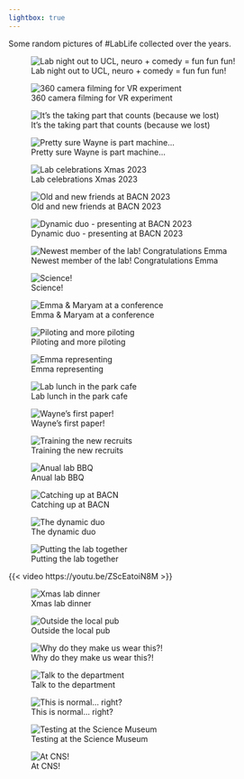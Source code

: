 ```yaml
---
lightbox: true
---
```


Some random pictures of #LabLife collected over the years.

::: {layout-ncol="3"}


![Lab night out to UCL, neuro + comedy = fun fun fun!](lablife/UCLouting.jpeg){group="my-gallery"}



![360 camera filming for VR experiment](lablife/VRfilming.jpg){group="my-gallery"}

![It's the taking part that counts (because we lost)](lablife/Facultyfootball.jpg){group="my-gallery"}

![Pretty sure Wayne is part machine...](lablife/wayne+machine.jpg){group="my-gallery"}

![Lab celebrations Xmas 2023](lablife/xmas23.jpg){group="my-gallery"}


![Old and new friends at BACN 2023](lablife/dinner23.jpg){group="my-gallery"}

![Dynamic duo - presenting at BACN 2023](lablife/BACN23.jpg){group="my-gallery"}

![Newest member of the lab! Congratulations Emma](lablife/baby.jpg){group="my-gallery"}

![Science!](lablife/Science.jpeg){group="my-gallery"}

![Emma & Maryam at a conference](lablife/EmmaConf.jpeg){group="my-gallery"}

![Piloting and more piloting](lablife/InLab.jpeg){group="my-gallery"}

![Emma representing](lablife/EmmaPanel.jpeg){group="my-gallery"}

![Lab lunch in the park cafe](lablife/LabLunch.jpeg){group="my-gallery"}

![Wayne's first paper!](lablife/tACSpaper.jpeg){group="my-gallery"}

![Training the new recruits](lablife/Lianne.jpeg){group="my-gallery"}

![Anual lab BBQ](lablife/labBBQ.jpeg){group="my-gallery"}

![Catching up at BACN](lablife/BACNlunch.jpeg){group="my-gallery"}

![The dynamic duo](lablife/JAtalk.jpeg){group="my-gallery"}

![Putting the lab together](lablife/BuildingLab.jpg){group="my-gallery"}

{{< video https://youtu.be/ZScEatoiN8M >}} 

![Xmas lab dinner](lablife/xmas.jpg){group="my-gallery"}

![Outside the local pub](lablife/JoannaEnida.jpg){group="my-gallery"}

![Why do they make us wear this?!](lablife/stupid.jpg){group="my-gallery"}

![Talk to the department](lablife/departmental.jpg){group="my-gallery"}

![This is normal... right?](lablife/normal.jpg){group="my-gallery"}

![Testing at the Science Museum](lablife/ScienceMuseum.jpg){group="my-gallery"}

![At CNS!](lablife/CNS.jpg){group="my-gallery"}
:::
